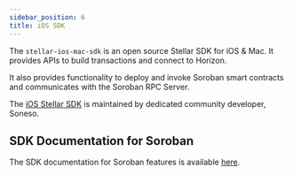 ```yaml
---
sidebar_position: 6
title: iOS SDK
---
```


The `stellar-ios-mac-sdk` is an open source Stellar SDK for iOS & Mac. It provides APIs to build transactions and connect to Horizon.

It also provides functionality to deploy and invoke Soroban smart contracts and communicates with the Soroban RPC Server.

The [iOS Stellar SDK](https://github.com/Soneso/stellar-ios-mac-sdk) is maintained by dedicated community developer, Soneso.

## SDK Documentation for Soroban

The SDK documentation for Soroban features is available [here](https://github.com/Soneso/stellar-ios-mac-sdk/blob/master/soroban.md).
